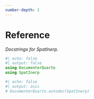 ```yaml
---
number-depth: 2
---
```


# Reference

_Docstrings for SpatInerp._

```julia
#| echo: false
#| output: false
using DocumenterQuarto
using SpatInerp
```

```julia
#| echo: false
#| output: asis
# DocumenterQuarto.autodoc(SpatInerp)
```
